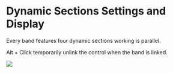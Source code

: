 # Dynamic Sections Settings and Display

Every band features four dynamic sections working is parallel.

Alt + Click temporarily unlink the control when the band is linked.

![](include/Alchemist_04.png)
